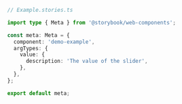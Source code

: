 ```ts
// Example.stories.ts

import type { Meta } from '@storybook/web-components';

const meta: Meta = {
  component: 'demo-example',
  argTypes: {
    value: {
      description: 'The value of the slider',
    },
  },
};

export default meta;
```
